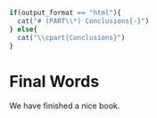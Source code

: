 ```r
if(output_format == "html"){
  cat("# (PART\\*) Conclusions{-}")
} else{
  cat("\\cpart{Conclusions}")
}
```

<!-- [TODO: need to fix html as follow, removing extra span] -->
<!-- <li class="part"><span><b>Conclusions</b></span></li> -->

\pagestyle{myfancy}
# Final Words

We have finished a nice book.
